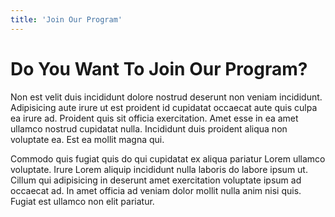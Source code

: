 ```yaml
---
title: 'Join Our Program'
---
```


# Do You Want To Join Our Program?

Non est velit duis incididunt dolore nostrud deserunt non veniam incididunt. Adipisicing aute irure ut est proident id cupidatat occaecat aute quis culpa ea irure ad. Proident quis sit officia exercitation. Amet esse in ea amet ullamco nostrud cupidatat nulla. Incididunt duis proident aliqua non voluptate ea. Est ea mollit magna qui.

Commodo quis fugiat quis do qui cupidatat ex aliqua pariatur Lorem ullamco voluptate. Irure Lorem aliquip incididunt nulla laboris do labore ipsum ut. Cillum qui adipisicing in deserunt amet exercitation voluptate ipsum ad occaecat ad. In amet officia ad veniam dolor mollit nulla anim nisi quis. Fugiat est ullamco non elit pariatur.
